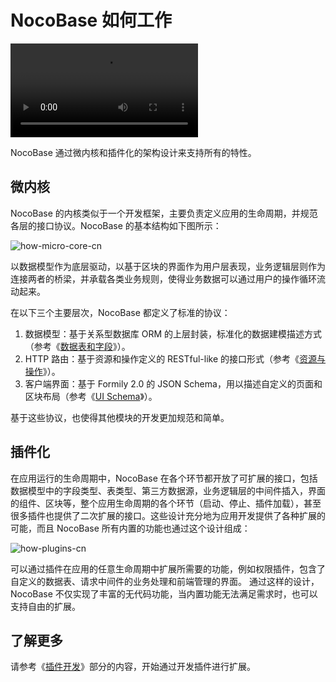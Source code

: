 # NocoBase 如何工作

![](https://static-docs.nocobase.com/nocobase-2-main-1080p-en-v2.mp4)

NocoBase 通过微内核和插件化的架构设计来支持所有的特性。

## 微内核
NocoBase 的内核类似于一个开发框架，主要负责定义应用的生命周期，并规范各层的接口协议。NocoBase 的基本结构如下图所示：

![how-micro-core-cn](https://static-docs.nocobase.com/how-micro-core-cn.png)

以数据模型作为底层驱动，以基于区块的界面作为用户层表现，业务逻辑层则作为连接两者的桥梁，并承载各类业务规则，使得业务数据可以通过用户的操作循环流动起来。

在以下三个主要层次，NocoBase 都定义了标准的协议：
1. 数据模型：基于关系型数据库 ORM 的上层封装，标准化的数据建模描述方式（参考《[数据表和字段](#)》）。
2. HTTP 路由：基于资源和操作定义的 RESTful-like 的接口形式（参考《[资源与操作](#)》）。
3. 客户端界面：基于 Formily 2.0 的 JSON Schema，用以描述自定义的页面和区块布局（参考《[UI Schema](#)》）。

基于这些协议，也使得其他模块的开发更加规范和简单。

## 插件化

在应用运行的生命周期中，NocoBase 在各个环节都开放了可扩展的接口，包括数据模型中的字段类型、表类型、第三方数据源，业务逻辑层的中间件插入，界面的组件、区块等，整个应用生命周期的各个环节（启动、停止、插件加载），甚至很多插件也提供了二次扩展的接口。这些设计充分地为应用开发提供了各种扩展的可能，而且 NocoBase 所有内置的功能也通过这个设计组成：

![how-plugins-cn](https://static-docs.nocobase.com/how-plugins-cn.png)

可以通过插件在应用的任意生命周期中扩展所需要的功能，例如权限插件，包含了自定义的数据表、请求中间件的业务处理和前端管理的界面。
通过这样的设计，NocoBase 不仅实现了丰富的无代码功能，当内置功能无法满足需求时，也可以支持自由的扩展。

## 了解更多

请参考《[插件开发](/development)》部分的内容，开始通过开发插件进行扩展。
